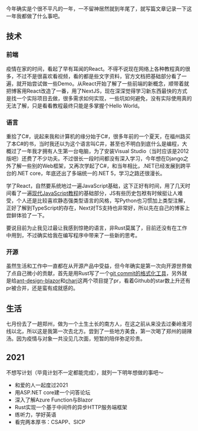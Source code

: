 今年确实是个很不平凡的一年，一不留神居然就到年尾了，就写篇文章记录一下这一年我都做了什么事吧。

## 技术

### 前端

疫情在家的时间，看起了早有耳闻的React。不得不说现在网络上各种教程真的很多，不过不是很喜欢看视频，看的都是些文字资料，官方文档把基础部分看了一遍，就开始尝试做一些Demo。从React开始了解了一些前端的新概念，顺带着就把博客用React改造了一番，用了NextJS，现在深深觉得学习新东西最快的方式是找一个实际项目去做，很多需求如何实现，一些坑如何避免，没有实际使用真的无法了解，只是看看教程最终只能是多掌握个Hello World。

### 语言

重拾了C#，说起来我和计算机的缘分始于C#，很多年前的一个夏天，在福州路买了本C#的书，当时我还以为这个语言叫C井，甚至也不明白到底什么是编程，大概过了一年我才拥有人生第一台电脑，为了安装Visual Studio（当时应该是2012版吧）还费了不少功夫。不过很长一段时间都没有深入学习，今年想在Django之外了解一些别的Web框架，又再次学起了C#，和当年相比，.NET已经发展到跨平台的.NET core，年底还出了多端统一的.NET 5，学习之路还很漫长。

学了React，自然要系统地过一遍JavaScript基础，这下正好有时间，用了几天时间看了一遍[现代JavaScript教程](https://zh.javascript.info/)的基础部分，JS有些历史包袱有时候挺让人难受，个人还是比较喜欢静态强类型语言的风格，写Python也习惯加上类型注解，正好了解到TypeScript的存在，Next对TS支持也非常好，所以先在自己的博客上尝鲜体验了一下。

要说目前为止我见过最让我感到惊艳的语言，非Rust莫属了，目前还没有在工作中用到，不过确实给我在编写程序中带来了一些新的思考。

### 开源

虽然生活和工作中一直都在从开源产品中受益，但今年确实是第一次向开源世界做了点自己微小的贡献，首先是用Rust写了一个[git commit的格式化工具](https://github.com/Eliot00/commit-formatter)，另外就是给[ant-design-blazor](https://github.com/ant-design-blazor/ant-design-blazor)和[charj](https://charj-lang.org/)这两个项目提了pr，看着Github的star数上升还有pr被合并，还是蛮有成就感的。

## 生活

七月份去了一趟郑州，做为一个土生土长的南方人，在这之前从来没去过秦岭淮河线以北，所以这是我第一次去北方。尝到了一些地方美食，第一次喝了郑州的胡辣汤。因为疫情与对象一共没见几次面，短暂的陪伴弥足珍贵。

## 2021

不想写计划（毕竟计划不一定都能完成），就列一下明年想做的事吧～

- 和爱的人一起度过2021
- 用ASP.NET core建一个问答论坛
- 深入了解Azure Function与Blazor
- Rust实现一个基于中间件的异步HTTP服务端框架
- 练听力，学好英语
- 看完两本厚书：CSAPP、SICP